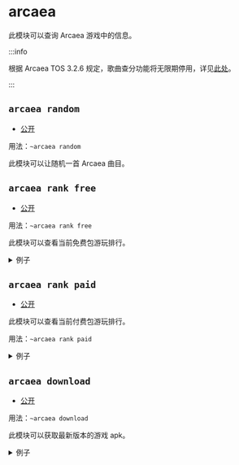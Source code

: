 # arcaea

此模块可以查询 Arcaea 游戏中的信息。

:::info

根据 Arcaea TOS 3.2.6 规定，歌曲查分功能将无限期停用，详见[此处](https://arcaea.lowiro.com/zh/terms_of_service)。

:::

## `arcaea random`

-   [公开](https://bot.teahouse.team/wiki/权限)

用法：`~arcaea random`

此模块可以让随机一首 Arcaea 曲目。

## `arcaea rank free`

-   [公开](https://bot.teahouse.team/wiki/权限)

用法：`~arcaea rank free`

此模块可以查看当前免费包游玩排行。

<details>
<summary>例子</summary>

返回的结果示例：

```
>>> ~arcaea rank free
<<< 1. Chronostasis (0)
2. GOODTEK (Arcaea Edit) (0)
3. Lost Civilization (0)
4. Kanagawa Cyber Culvert (2)
5. Sakura Fubuki (-1)
6. Ignotus (-1)
7. Infinity Heaven (0)
8. Dement ~after legend~ (3)
9. Red and Blue (0)
10. Purgatorium (-2)
11. qualia -ideaesthesia- (1)
12. Anökumene (-2)
13. san skia (0)
14. world.execute(me); (3)
15. Bookmaker (2D Version) (0)
```

</details>

## `arcaea rank paid`

-   [公开](https://bot.teahouse.team/wiki/权限)

此模块可以查看当前付费包游玩排行。

用法：`~arcaea rank paid`

<details>
<summary>例子</summary>

返回的结果示例：

```
>>> ~arcaea rank paid
<<< 1. Grievous Lady (0)
2. Fracture Ray (1)
3. Tempestissimo (-1)
4. PRAGMATISM (0)
5. Ether Strike (1)
6. Cyaegha (-1)
7. Sheriruth (0)
8. #1f1e33 (0)
9. Singularity (0)
10. Axium Crisis (0)
11. Heavensdoor (2)
12. Halcyon (2)
13. Dantalion (-2)
14. trappola bewitching (-2)
15. Ringed Genesis (2)
```

</details>

## `arcaea download`

-   [公开](https://bot.teahouse.team/wiki/权限)

用法：`~arcaea download`

此模块可以获取最新版本的游戏 apk。

<details>
<summary>例子</summary>

返回的结果示例：

```
>>> ~arcaea download
<<< 目前的最新版本为 4.4.6c。
下载地址：https://arcaea-static.lowiro-cdn.net/oZ5a0l4m4h6jDi0VdyJFDyX2IHRFl5ssq4eGZMb7APZKxIkJc0BCJZMAGXbKKHS5Lup4TJYMZ%2Fe5DWJU%2BHhroRcMFJ%2BcuF%2BxurrmpW%2BnNg%2Ffcnc%2FNVj6kavkjjN5E9XeW7hcJ8bmDSNEZk8%3D?filename=arcaea_4.4.6c.apk
```

</details>
